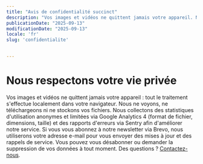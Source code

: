 ```yaml
---
title: "Avis de confidentialité succinct"
description: "Vos images et vidéos ne quittent jamais votre appareil. Nous collectons des statistiques d'utilisation anonymes et limitées via Google Analytics et des rapports d'erreurs via Sentry."
publicationDate: "2025-09-13"
modificationDate: "2025-09-13"
locale: 'fr'
slug: 'confidentialite'
     

---
```


# Nous respectons votre vie privée
Vos images et vidéos ne quittent jamais votre appareil : tout le traitement s'effectue localement dans votre navigateur. Nous ne voyons, ne téléchargeons ni ne stockons vos fichiers.
Nous collectons des statistiques d'utilisation anonymes et limitées via Google Analytics 4 (format de fichier, dimensions, taille) et des rapports d'erreurs via Sentry afin d'améliorer notre service. Si vous vous abonnez à notre newsletter via Brevo, nous utiliserons votre adresse e-mail pour vous envoyer des mises à jour et des rappels de service. Vous pouvez vous désabonner ou demander la suppression de vos données à tout moment.
Des questions ? [Contactez-nous](https://github.com/damiarita/slingsite/issues).